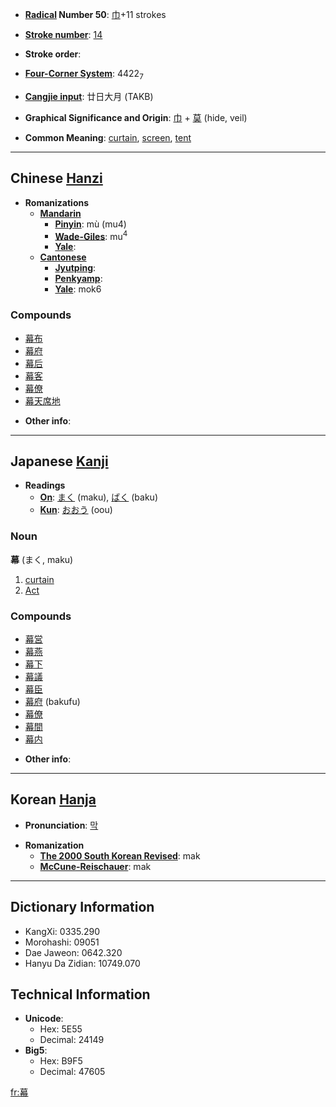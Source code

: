* '''[[Wiktionary:Chinese radical index| Radical]] Number 50''': [[Wiktionary:Chinese radical index 巾|巾]]+11 strokes

* '''[[Wiktionary:Chinese total strokes index|Stroke number]]''': [[Wiktionary:Chinese total strokes index 14|14]]

* '''Stroke order''': 

* '''[[Wiktionary:Chinese four corner index|Four-Corner System]]''': 4422<sub>7</sub>

* '''[[Wiktionary:Chinese Cangjie index|Cangjie input]]''': 廿日大月 (TAKB)

* '''Graphical Significance and Origin''': [[巾]] + [[莫]] (hide, veil)

* '''Common Meaning''': [[curtain]], [[screen]], [[tent]]

----

== Chinese [[Hanzi]] ==

* '''Romanizations'''
** '''[[Mandarin]]'''
*** '''[[Pinyin]]''': mù (mu4)
*** '''[[Wade-Giles]]''': mu<sup>4</sup>
*** '''[[Yale]]''': 
** '''[[Cantonese]]'''
*** '''[[Jyutping]]''':
*** '''[[Penkyamp]]''': 
*** '''[[Yale]]''': mok6

===Compounds===
*[[幕布]]
*[[幕府]]
*[[幕后]]
*[[幕客]]
*[[幕僚]]
*[[幕天席地]]

* '''Other info''': 

----

== Japanese [[Kanji]] ==

* '''Readings'''
** '''[[On]]''': [[まく]] (maku), [[ばく]] (baku)
** '''[[Kun]]''': [[おおう]] (oou)

===Noun===
'''幕''' (まく, maku)

# [[curtain]]
# [[Act]]

===Compounds===
*[[幕営]]
*[[幕燕]]
*[[幕下]]
*[[幕議]]
*[[幕臣]]
*[[幕府]] (bakufu)
*[[幕僚]]
*[[幕間]]
*[[幕内]]

* '''Other info''': 

----

== Korean [[Hanja]] ==

* '''Pronunciation''': [[막]]

* '''Romanization'''
** '''[[The 2000 South Korean Revised Romanization|The 2000 South Korean Revised]]''': mak
** '''[[McCune-Reischauer]]''': mak

----

== Dictionary Information ==

* KangXi: 0335.290
* Morohashi: 09051
* Dae Jaweon: 0642.320
* Hanyu Da Zidian: 10749.070

== Technical Information ==

* '''Unicode''':
** Hex: 5E55
** Decimal: 24149
* '''Big5''':
** Hex: B9F5
** Decimal: 47605

[[fr:幕]]